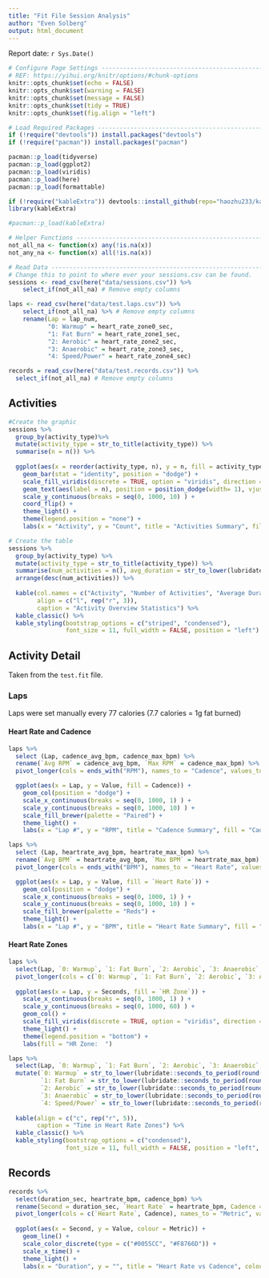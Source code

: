 ```yaml
---
title: "Fit File Session Analysis"
author: "Even Solberg"
output: html_document
---
```

Report date: `r Sys.Date()`

```r
# Configure Page Settings -------------------------------------------------
# REF: https://yihui.org/knitr/options/#chunk-options
knitr::opts_chunk$set(echo = FALSE)
knitr::opts_chunk$set(warning = FALSE)
knitr::opts_chunk$set(message = FALSE) 
knitr::opts_chunk$set(tidy = TRUE)
knitr::opts_chunk$set(fig.align = "left")

# Load Required Packages --------------------------------------------------
if (!require("devtools")) install.packages("devtools")
if (!require("pacman")) install.packages("pacman")

pacman::p_load(tidyverse)
pacman::p_load(ggplot2)
pacman::p_load(viridis)
pacman::p_load(here)
pacman::p_load(formattable)

if (!require("kableExtra")) devtools::install_github(repo="haozhu233/kableExtra", ref="a6af5c0")
library(kableExtra)

#pacman::p_load(kableExtra)

# Helper Functions --------------------------------------------------------
not_all_na <- function(x) any(!is.na(x))
not_any_na <- function(x) all(!is.na(x))

# Read Data ---------------------------------------------------------------
# Change this to point to where ever your sessions.csv can be found.
sessions <- read_csv(here("data/sessions.csv")) %>%
    select_if(not_all_na) # Remove empty columns

laps <- read_csv(here("data/test.laps.csv")) %>%
    select_if(not_all_na) %>% # Remove empty columns
    rename(Lap = lap_num,
           "0: Warmup" = heart_rate_zone0_sec, 
           "1: Fat Burn" = heart_rate_zone1_sec,
           "2: Aerobic" = heart_rate_zone2_sec,
           "3: Anaerobic" = heart_rate_zone3_sec,
           "4: Speed/Power" = heart_rate_zone4_sec)

records = read_csv(here("data/test.records.csv")) %>%
  select_if(not_all_na) # Remove empty columns
```

## Activities

```r
#Create the graphic
sessions %>%
  group_by(activity_type)%>%
  mutate(activity_type = str_to_title(activity_type)) %>%
  summarise(n = n()) %>%
  
  ggplot(aes(x = reorder(activity_type, n), y = n, fill = activity_type)) +
    geom_bar(stat = "identity", position = "dodge") +
    scale_fill_viridis(discrete = TRUE, option = "viridis", direction = 1) +
    geom_text(aes(label = n), position = position_dodge(width= 1), vjust= 0, hjust = -0.25, size = 3) +
    scale_y_continuous(breaks = seq(0, 1000, 10) ) +
    coord_flip() +
    theme_light() +
    theme(legend.position = "none") +
    labs(x = "Activity", y = "Count", title = "Activities Summary", fill = "Activity")

# Create the table
sessions %>%
  group_by(activity_type) %>%
  mutate(activity_type = str_to_title(activity_type)) %>%
  summarise(num_activities = n(), avg_duration = str_to_lower(lubridate::seconds_to_period(round(mean(duration_sec)))), total_duration = str_to_lower(lubridate::seconds_to_period(round(sum(duration_sec))))) %>%
  arrange(desc(num_activities)) %>%
  
  kable(col.names = c("Activity", "Number of Activities", "Average Duration", "Total Duration"),
        align = c("l", rep("r", 3)),
        caption = "Activity Overview Statistics") %>%
  kable_classic() %>%
  kable_styling(bootstrap_options = c("striped", "condensed"),
                font_size = 11, full_width = FALSE, position = "left")
```

## Activity Detail

Taken from the `test.fit` file.

### Laps

Laps were set manually every 77 calories (7.7 calories = 1g fat burned)

#### Heart Rate and Cadence

```r
laps %>%
  select (Lap, cadence_avg_bpm, cadence_max_bpm) %>%
  rename(`Avg RPM` = cadence_avg_bpm, `Max RPM` = cadence_max_bpm) %>%
  pivot_longer(cols = ends_with("RPM"), names_to = "Cadence", values_to = "Value") %>%

  ggplot(aes(x = Lap, y = Value, fill = Cadence)) +
    geom_col(position = "dodge") +
    scale_x_continuous(breaks = seq(0, 1000, 1) ) +
    scale_y_continuous(breaks = seq(0, 1000, 10) ) +
    scale_fill_brewer(palette = "Paired") +
    theme_light() +
    labs(x = "Lap #", y = "RPM", title = "Cadence Summary", fill = "Cadence")
```


```r
laps %>%
  select (Lap, heartrate_avg_bpm, heartrate_max_bpm) %>%
  rename(`Avg BPM` = heartrate_avg_bpm, `Max BPM` = heartrate_max_bpm) %>%
  pivot_longer(cols = ends_with("BPM"), names_to = "Heart Rate", values_to = "Value") %>%

  ggplot(aes(x = Lap, y = Value, fill = `Heart Rate`)) +
    geom_col(position = "dodge") +
    scale_x_continuous(breaks = seq(0, 1000, 1) ) +
    scale_y_continuous(breaks = seq(0, 1000, 10) ) +
    scale_fill_brewer(palette = "Reds") +
    theme_light() +
    labs(x = "Lap #", y = "BPM", title = "Heart Rate Summary", fill = "Heart Rate")
```


#### Heart Rate Zones

```r
laps %>%
  select(Lap, `0: Warmup`, `1: Fat Burn`, `2: Aerobic`, `3: Anaerobic`, `4: Speed/Power`) %>%
  pivot_longer(cols = c(`0: Warmup`, `1: Fat Burn`, `2: Aerobic`, `3: Anaerobic`, `4: Speed/Power`), names_to = "HR Zone", values_to = "Seconds") %>%
  
  ggplot(aes(x = Lap, y = Seconds, fill = `HR Zone`)) + 
    scale_x_continuous(breaks = seq(0, 1000, 1) ) +
    scale_y_continuous(breaks = seq(0, 1000, 60) ) +
    geom_col() +
    scale_fill_viridis(discrete = TRUE, option = "viridis", direction = -1) +
    theme_light() +
    theme(legend.position = "bottom") +
    labs(fill = "HR Zone:  ")

laps %>% 
  select(Lap, `0: Warmup`, `1: Fat Burn`, `2: Aerobic`, `3: Anaerobic`, `4: Speed/Power` ) %>%
  mutate(`0: Warmup` = str_to_lower(lubridate::seconds_to_period(round(`0: Warmup`, 1))),
         `1: Fat Burn` = str_to_lower(lubridate::seconds_to_period(round(`1: Fat Burn`, 1))),
         `2: Aerobic` = str_to_lower(lubridate::seconds_to_period(round(`2: Aerobic`, 1))),
         `3: Anaerobic` = str_to_lower(lubridate::seconds_to_period(round(`3: Anaerobic`, 1))),
         `4: Speed/Power` = str_to_lower(lubridate::seconds_to_period(round(`4: Speed/Power`)))) %>%
  
  kable(align = c("c", rep("r", 5)),
        caption = "Time in Heart Rate Zones") %>%
  kable_classic() %>%
  kable_styling(bootstrap_options = c("condensed"),
                font_size = 11, full_width = FALSE, position = "left", repeat_header_continued = FALSE) 
```

## Records

```r
records %>%
  select(duration_sec, heartrate_bpm, cadence_bpm) %>%
  rename(Second = duration_sec, `Heart Rate` = heartrate_bpm, Cadence = cadence_bpm) %>%
  pivot_longer(cols = c(`Heart Rate`, Cadence), names_to = "Metric", values_to = "Value") %>%
  
  ggplot(aes(x = Second, y = Value, colour = Metric)) +
    geom_line() +
    scale_color_discrete(type = c("#0055CC", "#F8766D")) +
    scale_x_time() +
    theme_light() +
    labs(x = "Duration", y = "", title = "Heart Rate vs Cadence", colour = "Metric")
```
